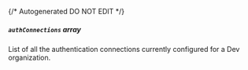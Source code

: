 {/* Autogenerated DO NOT EDIT  */}
##### `authConnections` _array_
List of all the authentication connections currently configured for
a Dev organization.



